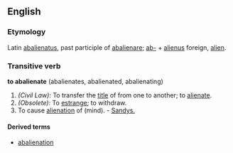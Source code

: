 ==English==

===Etymology===
Latin [[abalienatus]], past participle of [[abalienare]]; [[ab-]] + [[alienus]] foreign, [[alien]].

===Transitive verb===
'''to abalienate''' (abalienates, abalienated, abalienating)

#''(Civil Law):'' To transfer the [[title]] of from one to another; to [[alienate]].
#''(Obsolete):'' To [[estrange]]; to withdraw.
#To cause [[alienation]] of (mind). - [[Sandys.]]

====Derived terms====
* [[abalienation]]